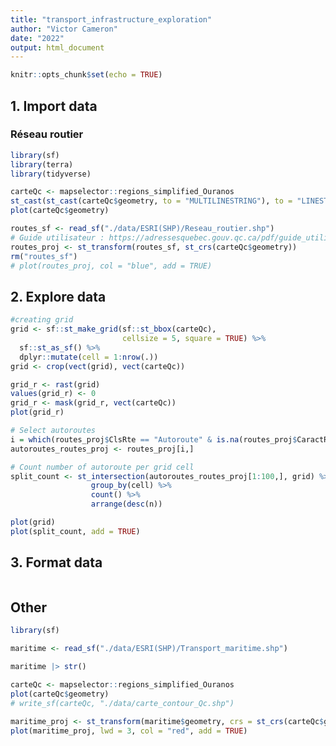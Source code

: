 ```yaml
---
title: "transport_infrastructure_exploration"
author: "Victor Cameron"
date: "2022"
output: html_document
---
```


```r
knitr::opts_chunk$set(echo = TRUE)
```

## 1. Import data

### Réseau routier
```r
library(sf)
library(terra)
library(tidyverse)

carteQc <- mapselector::regions_simplified_Ouranos
st_cast(st_cast(carteQc$geometry, to = "MULTILINESTRING"), to = "LINESTRING") 
plot(carteQc$geometry)

routes_sf <- read_sf("./data/ESRI(SHP)/Reseau_routier.shp")
# Guide utilisateur : https://adressesquebec.gouv.qc.ca/pdf/guide_utilisateurs.pdf
routes_proj <- st_transform(routes_sf, st_crs(carteQc$geometry))
rm("routes_sf")
# plot(routes_proj, col = "blue", add = TRUE)
```



## 2. Explore data

```r
#creating grid
grid <- sf::st_make_grid(sf::st_bbox(carteQc),
                         cellsize = 5, square = TRUE) %>%
  sf::st_as_sf() %>%
  dplyr::mutate(cell = 1:nrow(.))
grid <- crop(vect(grid), vect(carteQc))

grid_r <- rast(grid)
values(grid_r) <- 0
grid_r <- mask(grid_r, vect(carteQc))
plot(grid_r)

# Select autoroutes
i = which(routes_proj$ClsRte == "Autoroute" & is.na(routes_proj$CaractRte))
autoroutes_routes_proj <- routes_proj[i,]

# Count number of autoroute per grid cell
split_count <- st_intersection(autoroutes_routes_proj[1:100,], grid) %>%
                  group_by(cell) %>%
                  count() %>%
                  arrange(desc(n))

plot(grid)
plot(split_count, add = TRUE)
```

## 3. Format data

```r

```



## Other

```r
library(sf)

maritime <- read_sf("./data/ESRI(SHP)/Transport_maritime.shp")

maritime |> str()

carteQc <- mapselector::regions_simplified_Ouranos
plot(carteQc$geometry)
# write_sf(carteQc, "./data/carte_contour_Qc.shp")

maritime_proj <- st_transform(maritime$geometry, crs = st_crs(carteQc$geometry))
plot(maritime_proj, lwd = 3, col = "red", add = TRUE)
```
